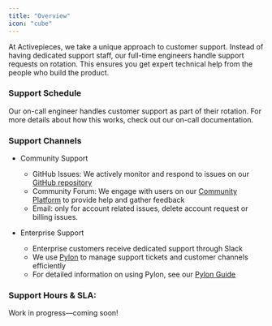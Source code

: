 ```yaml
---
title: "Overview" 
icon: "cube"
---
```


At Activepieces, we take a unique approach to customer support. Instead of having dedicated support staff, our full-time engineers handle support requests on rotation. This ensures you get expert technical help from the people who build the product.

### Support Schedule

Our on-call engineer handles customer support as part of their rotation. For more details about how this works, check out our on-call documentation.


### Support Channels

- Community Support 
    - GitHub Issues: We actively monitor and respond to issues on our [GitHub repository](https://github.com/activepieces/activepieces)
    - Community Forum: We engage with users on our [Community Platform](https://community.activepieces.com/) to provide help and gather feedback
    - Email: only for account related issues, delete account request or billing issues.

- Enterprise Support
    - Enterprise customers receive dedicated support through Slack
    - We use [Pylon](https://usepylon.com) to manage support tickets and customer channels efficiently
    - For detailed information on using Pylon, see our [Pylon Guide](handbook/customer-support/pylon)


### Support Hours & SLA:

<Warning>
Work in progress—coming soon!
</Warning>